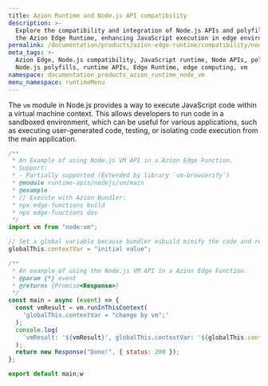 ```yaml
---
title: Azion Runtime and Node.js API compatibility
description: >-
  Explore the compatibility and integration of Node.js APIs and polyfills with
  the Azion Edge Runtime, enhancing JavaScript execution in edge environments.
permalink: /documentation/products/azion-edge-runtime/compatibility/node/vm/
meta_tags: >-
  Azion Edge, Node.js compatibility, JavaScript runtime, Node APIs, polyfills,
  Node.js polyfills, runtime APIs, Edge Runtime, edge computing, vm
namespace: documentation_products_azion_runtime_node_vm
menu_namespace: runtimeMenu
---
```


The `vm` module in Node.js provides a way to execute JavaScript code within a virtual machine context. This allows developers to run code in a sandboxed environment, which can be useful for various applications, such as executing user-generated code, testing, or isolating code execution from the main application.

```javascript
/**
 * An Example of using Node.js VM API in a Azion Edge Function.
 * Support:
 * - Partially supported (Extended by library `vm-browserify`)
 * @module runtime-apis/nodejs/vm/main
 * @example
 * // Execute with Azion Bundler:
 * npx edge-functions build
 * npx edge-functions dev
 */
import vm from "node:vm";

// Set a global variable because bundler esbuild minify the code and rename the variable.
globalThis.contextVar = "initial value";

/**
 * An example of using the Node.js VM API in a Azion Edge Function.
 * @param {*} event
 * @returns {Promise<Response>}
 */
const main = async (event) => {
  const vmResult = vm.runInThisContext(
    'globalThis.contextVar = "change by vm";'
  );
  console.log(
    `vmResult: '${vmResult}', globalThis.contextVar: '${globalThis.contextVar}'`
  );
  return new Response("Done!", { status: 200 });
};

export default main;w
```
